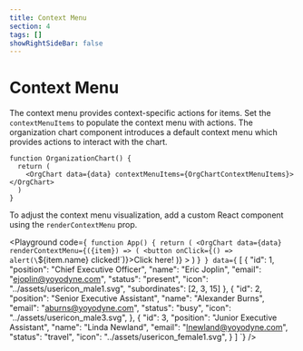 ```yaml
---
title: Context Menu
section: 4
tags: []
showRightSideBar: false
---
```


# Context Menu
The context menu provides context-specific actions for items.
Set the `contextMenuItems` to populate the context menu with actions. The organization chart component introduces a default context menu which provides actions to interact with the chart.

```tsx
function OrganizationChart() {
  return (
    <OrgChart data={data} contextMenuItems={OrgChartContextMenuItems}></OrgChart>
  )
}
```

To adjust the context menu visualization, add a custom React component using the `renderContextMenu` prop.

<Playground
    code={`
    function App() {
      return (
        <OrgChart
          data={data}
          renderContextMenu={({item}) => (
           <button onClick={() => alert(\`\${item.name} clicked!\`)}>Click here!</button>
          )}
        ></OrgChart>
      )
    }`
}
    data={`
    [
     {
       "id": 1,
       "position": "Chief Executive Officer",
       "name": "Eric Joplin",
       "email": "ejoplin@yoyodyne.com",
       "status": "present",
       "icon": "../assets/usericon_male1.svg",
       "subordinates": [2, 3, 15]
     },
     {
       "id": 2,
       "position": "Senior Executive Assistant",
       "name": "Alexander Burns",
       "email": "aburns@yoyodyne.com",
       "status": "busy",
       "icon": "../assets/usericon_male3.svg",
     },
     {
       "id": 3,
       "position": "Junior Executive Assistant",
       "name": "Linda Newland",
       "email": "lnewland@yoyodyne.com",
       "status": "travel",
       "icon": "../assets/usericon_female1.svg",
     }
   ]
  `}
/>
